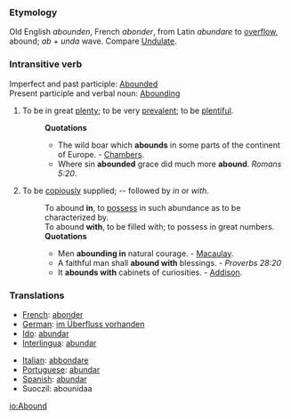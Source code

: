 ===Etymology===
Old English ''abounden'', French ''abonder'', from Latin ''abundare'' to [[overflow]], abound; ''ab'' + ''unda'' wave. Compare [[Undulate]].
===Intransitive verb===
Imperfect and past participle: [[Abounded]]<br>
Present participle and verbal noun: [[Abounding]]
#To be in great [[plenty]]; to be very [[prevalent]]; to be [[plentiful]].
#:'''Quotations'''
#:*The wild boar which '''abounds''' in some parts of the continent of Europe. - [[Chambers]].
#:*Where sin '''abounded''' grace did much more '''abound'''. ''Romans 5:20''.
#To be [[copiously]] supplied; -- followed by ''in'' or ''with''.
#:To abound '''in''', to [[possess]] in such abundance as to be characterized by.
#:To abound '''with''', to be filled with; to possess in great numbers.
#:'''Quotations'''
#:*Men '''abounding in''' natural courage. - [[Macaulay]].
#:*A faithful man shall '''abound with''' blessings. - ''Proverbs 28:20''
#:*It '''abounds with''' cabinets of curiosities. - [[Addison]].

===Translations===
{{top}}
*[[French]]: [[abonder]]
*[[German]]: [[im Überfluss vorhanden]]
*[[Ido]]: [[abundar]]
*[[Interlingua]]: [[abundar]]
{{mid}}
*[[Italian]]: [[abbondare]]
*[[Portuguese]]: [[abundar]]
*[[Spanish]]: [[abundar]]
*Suoczil: abounidaa
{{bottom}}

[[io:Abound]]